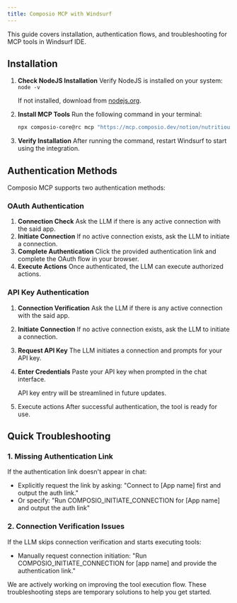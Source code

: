 ```yaml
---
title: Composio MCP with Windsurf
---
```


This guide covers installation, authentication flows, and troubleshooting for MCP tools in Windsurf IDE.

## Installation

1. **Check NodeJS Installation**
Verify NodeJS is installed on your system: `node -v`
    
    If not installed, download from [nodejs.org](https://nodejs.org/).
    
2. **Install MCP Tools**
Run the following command in your terminal:

    ```bash
    npx composio-core@rc mcp "https://mcp.composio.dev/notion/nutritious-bashful-nail-e-V22O" --client windsurf
    ```

3. **Verify Installation**
After running the command, restart Windsurf to start using the integration.

## Authentication Methods

Composio MCP supports two authentication methods:

### OAuth Authentication

1. **Connection Check**
Ask the LLM if there is any active connection with the said app.
2. **Initiate Connection**
If no active connection exists, ask the LLM to initiate a connection.
3. **Complete Authentication**
Click the provided authentication link and complete the OAuth flow in your browser.
4. **Execute Actions**
Once authenticated, the LLM can execute authorized actions.

### API Key Authentication

1. **Connection Verification**
Ask the LLM if there is any active connection with the said app.
2. **Initiate Connection**
If no active connection exists, ask the LLM to initiate a connection.
3. **Request API Key**
The LLM initiates a connection and prompts for your API key.
4. **Enter Credentials**
Paste your API key when prompted in the chat interface.
    
    <Note>
    API key entry will be streamlined in future updates.
    </Note>
    
5. Execute actions
After successful authentication, the tool is ready for use.

## Quick Troubleshooting

### 1. Missing Authentication Link

If the authentication link doesn't appear in chat:

- Explicitly request the link by asking: "Connect to [App name] first and output the auth link."
- Or specify: "Run COMPOSIO_INITIATE_CONNECTION for [App name] and output the auth link"

### 2. Connection Verification Issues

If the LLM skips connection verification and starts executing tools:

- Manually request connection initiation: "Run COMPOSIO_INITIATE_CONNECTION for [app name] and provide the authentication link."

<Info>
We are actively working on improving the tool execution flow. These troubleshooting steps are temporary solutions to help you get started.
</Info>
